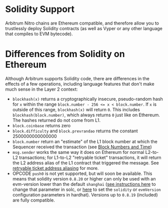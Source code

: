 # Solidity Support

Arbitrum Nitro chains are Ethereum compatible, and therefore allow you to trustlessly deploy Solidity contracts (as well as Vyper or any other language that compiles to EVM bytecode).

# Differences from Solidity on Ethereum

Although Arbitrum supports Solidity code, there are differences in the effects of a few operations, including language features that don't make much sense in the Layer 2 context:

- `blockhash(x)` returns a cryptographically insecure, pseudo-random hash for `x` within the range `block.number - 256 <= x < block.number`. If `x` is outside of this range, `blockhash(x)` will return `0`. This includes `blockhash(block.number)`, which always returns `0` just like on Ethereum. The hashes returned do not come from L1.
- `block.coinbase` returns zero
- `block.difficulty` and `block.prevrandao` returns the constant 2500000000000000
- `block.number` return an "estimate" of the L1 block number at which the Sequencer received the transaction (see [Block Numbers and Time](./time.mdx))
- `msg.sender` works the same way it does on Ethereum for normal L2-to-L2 transactions; for L1-to-L2 "retryable ticket" transactions, it will return the L2 address alias of the L1 contract that triggered the message. See [retryable ticket address aliasing](./arbos/l1-to-l2-messaging#address-aliasing) for more.
- OPCODE `push0` is not yet supported, but will soon be available. This means that solidity version `0.8.20` or higher can only be used with an evm-version lower than the default `shanghai` ([see instructions here](https://docs.soliditylang.org/en/v0.8.20/using-the-compiler.html#setting-the-evm-version-to-target) to change that parameter in solc, or [here](https://hardhat.org/hardhat-runner/docs/guides/compile-contracts#configuring-the-compiler) to set the `solidity` or `evmVersion` configuration parameters in hardhat). Versions up to `0.8.19` (included) are fully compatible.
